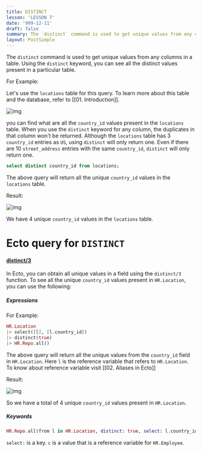 ```yaml
---
title: DISTINCT
lesson: 'LESSON 7'
date: '999-12-11'
draft: false
summary: The `distinct` command is used to get unique values from any columns in a table.
layout: PostSimple
---
```


The `distinct` command is used to get unique values from any columns in a table. Using the `distinct` keyword, you can see all the distinct values present in a particular table. 

For Example:

Let's use the `locations` table for this query. To learn more about this table and the database, refer to [[01. Introduction]].

![img](/static/images/Pastedimage20231108164532.png)

 you can find what are all the `country_id` values present in the `locations` table. When you use the `distinct` keyword for any column, the duplicates in that column won't be returned.  Although the `locations` table has 3 `country_id` entries as `US`, using `distinct` will only return one. Even if there are 10 `street_address` entries with the same `country_id`, `distinct` will only return one.

``` SQL
select distinct country_id from locations;
```

The above query will return all the unique `country_id` values in the `locations` table.

Result:

![img](/static/images/Pastedimage20231116223140.png)

We have 4 unique `country_id` values in the `locations` table.

# Ecto query for `DISTINCT`

#### [distinct/3](https://hexdocs.pm/ecto/Ecto.Query.html#distinct/3)

In Ecto, you can obtain all unique values in a field using the `distinct/3` function. To see all the unique `country_id` values present in `HR.Location`, you can use the following:

##### Expressions

For Example:

``` Elixir
HR.Location 
|> select([l], [l.country_id]) 
|> distinct(true) 
|> HR.Repo.all()
```

The above query will return all the unique values from the `country_id` field in `HR.Location`. Here `l` is the reference variable that refers to `HR.Location`. To know about reference variable visit [[02. Aliases in Ecto]] 


Result:

![img](/static/images/Pastedimage20231116223313.png)

So we have a total of 4 unique `country_id` values present in `HR.Location`.

##### Keywords

```Elixir
HR.Repo.all(from l in HR.Location, distinct: true, select: l.country_id)
```

`select:` is a key. `c` is a value that is a reference variable for `HR.Employee`. 